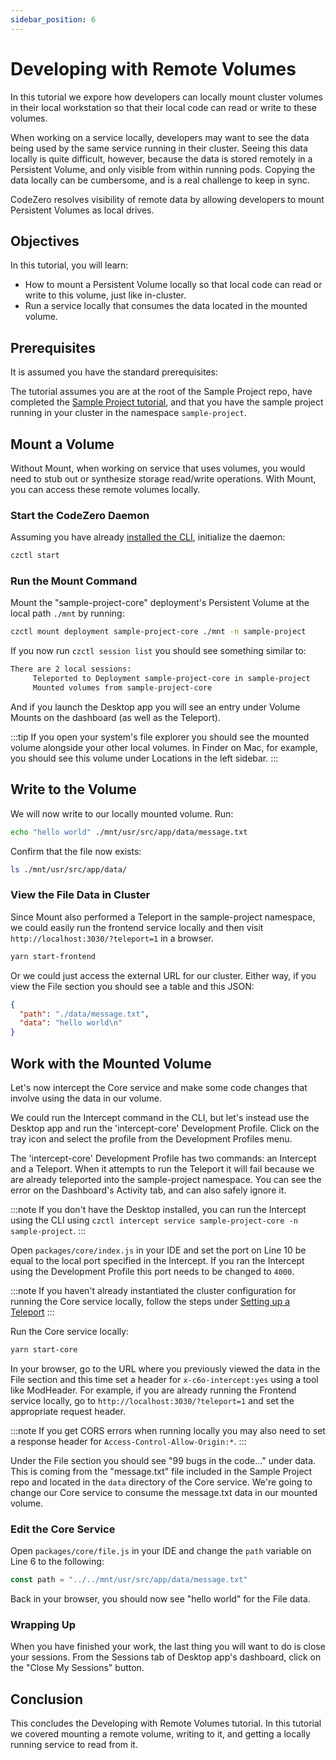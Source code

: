 ```yaml
---
sidebar_position: 6
---
```



# Developing with Remote Volumes

In this tutorial we expore how developers can locally mount cluster volumes in their local workstation so that their local code can read or write to these volumes.

When working on a service locally, developers may want to see the data being used by the same service running in their cluster. Seeing this data locally is quite difficult, however, because the data is stored remotely in a Persistent Volume, and only visible from within running pods. Copying the data locally can be cumbersome, and is a real challenge to keep in sync.

CodeZero resolves visibility of remote data by allowing developers to mount Persistent Volumes as local drives.

## Objectives

In this tutorial, you will learn:

- How to mount a Persistent Volume locally so that local code can read or write to this volume, just like in-cluster.
- Run a service locally that consumes the data located in the mounted volume.

## Prerequisites

It is assumed you have the standard prerequisites:

<Prerequisites />

The tutorial assumes you are at the root of the Sample Project repo, have completed the [Sample Project tutorial](./sample-project.mdx), and that you have the sample project running in your cluster in the namespace `sample-project`.

## Mount a Volume

Without Mount, when working on service that uses volumes, you would need to stub out or synthesize storage read/write operations. With Mount, you can access these remote volumes locally.

### Start the CodeZero Daemon

Assuming you have already [installed the CLI](/guides/installing.mdx), initialize the daemon:

```bash
czctl start
```

### Run the Mount Command

Mount the "sample-project-core" deployment's Persistent Volume at the local path `./mnt` by running:

```bash
czctl mount deployment sample-project-core ./mnt -n sample-project
```

If you now run `czctl session list` you should see something similar to:

```bash
There are 2 local sessions:
     Teleported to Deployment sample-project-core in sample-project
     Mounted volumes from sample-project-core
```

And if you launch the Desktop app you will see an entry under Volume Mounts on the dashboard (as well as the Teleport).

:::tip
If you open your system's file explorer you should see the mounted volume alongside your other local volumes. In Finder on Mac, for example, you should see this volume under Locations in the left sidebar.
:::

## Write to the Volume

We will now write to our locally mounted volume. Run:

```bash
echo "hello world" ./mnt/usr/src/app/data/message.txt
```

Confirm that the file now exists:

```bash
ls ./mnt/usr/src/app/data/
```

### View the File Data in Cluster

Since Mount also performed a Teleport in the sample-project namespace, we could easily run the frontend service locally and then visit `http://localhost:3030/?teleport=1` in a browser.

```bash
yarn start-frontend
```

Or we could just access the external URL for our cluster. Either way, if you view the File section you should see a table and this JSON:

```json
{
  "path": "./data/message.txt",
  "data": "hello world\n"
}
```

## Work with the Mounted Volume

Let's now intercept the Core service and make some code changes that involve using the data in our volume.

We could run the Intercept command in the CLI, but let's instead use the Desktop app and run the 'intercept-core' Development Profile. Click on the tray icon and select the profile from the Development Profiles menu.

The 'intercept-core' Development Profile has two commands: an Intercept and a Teleport. When it attempts to run the Teleport it will fail because we are already teleported into the sample-project namespace. You can see the error on the Dashboard's Activity tab, and can also safely ignore it.

:::note
If you don't have the Desktop installed, you can run the Intercept using the CLI using `czctl intercept service sample-project-core -n sample-project`.
:::

Open `packages/core/index.js` in your IDE and set the port on Line 10 be equal to the local port specified in the Intercept. If you ran the Intercept using the Development Profile this port needs to be changed to `4000`.

:::note
If you haven't already instantiated the cluster configuration for running the Core service locally, follow the steps under [Setting up a Teleport](/tutorials/core?id=setting-up-a-teleport)
:::

Run the Core service locally:

```bash
yarn start-core
```

In your browser, go to the URL where you previously viewed the data in the File section and this time set a header for `x-c6o-intercept:yes` using a tool like ModHeader. For example, if you are already running the Frontend service locally, go to `http://localhost:3030/?teleport=1` and set the appropriate request header.

:::note
If you get CORS errors when running locally you may also need to set a response header for `Access-Control-Allow-Origin:*`.
:::

Under the File section you should see "99 bugs in the code..." under data. This is coming from the "message.txt" file included in the Sample Project repo and located in the `data` directory of the Core service. We're going to change our Core service to consume the message.txt data in our mounted volume.

### Edit the Core Service

Open `packages/core/file.js` in your IDE and change the `path` variable on Line 6 to the following:

```javascript
const path = "../../mnt/usr/src/app/data/message.txt"
```

Back in your browser, you should now see "hello world" for the File data.

### Wrapping Up

When you have finished your work, the last thing you will want to do is close your sessions. From the Sessions tab of Desktop app's dashboard, click on the "Close My Sessions" button.

## Conclusion

This concludes the Developing with Remote Volumes tutorial. In this tutorial we covered mounting a remote volume, writing to it, and getting a locally running service to read from it.
